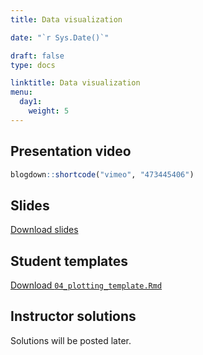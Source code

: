 ---
title: Data visualization 

date: "`r Sys.Date()`"

draft: false
type: docs

linktitle: Data visualization 
menu:
  day1:
    weight: 5
---

## Presentation video

```{r, echo=F}
blogdown::shortcode("vimeo", "473445406")
```

## Slides

[Download slides](../../../Course_Modularization/Intro to R/Slides/04_plotting_slides.pptx)

## Student templates

[Download `04_plotting_template.Rmd`](../../../Course_Modularization/Intro to R/Worksheets/Student Templates/04_plotting_template.Rmd)

## Instructor solutions

Solutions will be posted later.

<!-- [Download instructor solutions](../../../Course_Modularization/Intro to R/Worksheets/Solutions/04_plotting_solutions.Rmd) -->

